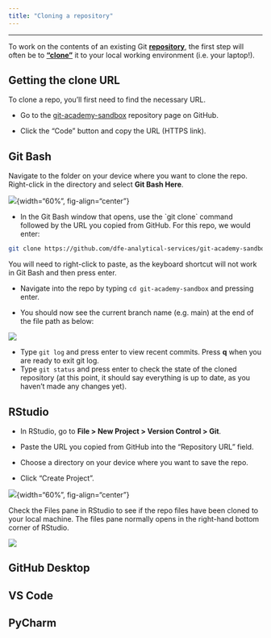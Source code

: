 ```yaml
---
title: "Cloning a repository"
---
```


---
To work on the contents of an existing Git [**repository**](../glossary.html#repository), the first step will often be to [**"clone"**](../glossary.html#clone) it to your local working environment (i.e. your laptop!).

::: callout-tip
## Getting the clone URL
To clone a repo, you'll first need to find the necessary URL. 

- Go to the [git-academy-sandbox](https://github.com/dfe-analytical-services/git-academy-sandbox) repository page on GitHub.

- Click the "Code" button and copy the URL (HTTPS link).
:::

::: panel-tabset
## Git Bash

Navigate to the folder on your device where you want to clone the repo. Right-click in the directory and select **Git Bash Here**.

![](images/clone_gitbash-here.png){width="60%", fig-align="center"}

-   In the Git Bash window that opens, use the \`git clone\` command followed by the URL you copied from GitHub. For this repo, we would enter:

``` bash
git clone https://github.com/dfe-analytical-services/git-academy-sandbox.git
```

You will need to right-click to paste, as the keyboard shortcut will not work in Git Bash and then press enter.

-   Navigate into the repo by typing `cd git-academy-sandbox` and pressing enter.

-   You should now see the current branch name (e.g. main) at the end of the file path as below:

![](images/clone_gitbash-nav.png){fig-align="center"}

-   Type `git log` and press enter to view recent commits. Press **q** when you are ready to exit git log.
-   Type `git status` and press enter to check the state of the cloned repository (at this point, it should say everything is up to date, as you haven't made any changes yet).

## RStudio

-   In RStudio, go to **File \> New Project \> Version Control \> Git**.

-   Paste the URL you copied from GitHub into the "Repository URL" field.

-   Choose a directory on your device where you want to save the repo.

-   Click "Create Project".

![](images/clone_rstudio.png){width="60%", fig-align="center"}

Check the Files pane in RStudio to see if the repo files have been cloned to your local machine. The files pane normally opens in the right-hand bottom corner of RStudio.

![](images/clone_rstudio-files.png)

## GitHub Desktop

## VS Code

## PyCharm

:::
